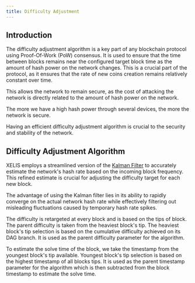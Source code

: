 ```yaml
---
title: Difficulty Adjustment
---
```


## Introduction

The difficulty adjustment algorithm is a key part of any blockchain protocol using Proof-Of-Work (PoW) consensus.
It is used to ensure that the time between blocks remains near the configured target block time as the amount of hash power on the network changes.
This is a crucial part of the protocol, as it ensures that the rate of new coins creation remains relatively constant over time.

This allows the network to remain secure, as the cost of attacking the network is directly related to the amount of hash power on the network.

The more we have a high hash power through several devices, the more the network is secure.

Having an efficient difficulty adjustment algorithm is crucial to the security and stability of the network.

## Difficulty Adjustment Algorithm

XELIS employs a streamlined version of the [Kalman Filter](https://en.wikipedia.org/wiki/Kalman_filter) to accurately estimate the network's hash rate based on the incoming block frequency.
This refined estimate is crucial for adjusting the difficulty target for each new block.

The advantage of using the Kalman filter lies in its ability to rapidly converge on the actual network hash rate while effectively filtering out misleading fluctuations caused by temporary hash rate spikes.

The difficulty is retargeted at every block and is based on the tips of block.<br/>
The parent difficulty is taken from the heaviest block's tip.
The heaviest block's tip selection is based on the cumulative difficulty achieved on its DAG branch.
It is used as the parent difficulty parameter for the algorithm.

To estimate the solve time of the block, we take the timestamp from the youngest block's tip available.
Youngest block's tip selection is based on the highest timestamp of all blocks tips.
It is used as the parent timestamp parameter for the algorithm which is then subtracted from the block timestamp to estimate the solve time.